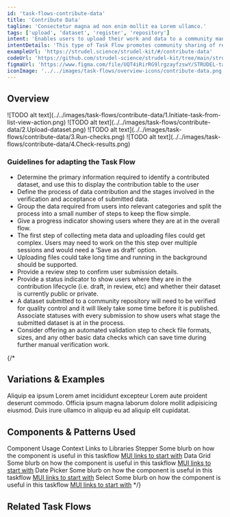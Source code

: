 ```yaml
---
id: 'task-flows-contribute-data'
title: 'Contribute Data'
tagline: 'Consectetur magna ad non enim mollit ea Lorem ullamco.'
tags: ['upload', 'dataset', 'register', 'repository']
intent: 'Enables users to upload their work and data to a community managed repository.'
intentDetails: 'This type of Task Flow promotes community sharing of research data / knowledge and is essential for growth & promotion of open science.'
exampleUrl: 'https://strudel.science/strudel-kit/#/contribute-data'
codeUrl: 'https://github.com/strudel-science/strudel-kit/tree/main/strudel-demo-app/src/app/contribute-data'
figmaUrl: 'https://www.figma.com/file/UQT4iRirRG9lrgzayfzswY/STRUDEL-task-flows?type=design&node-id=1%3A62422&mode=design&t=YPdwq8c0BdXx5Um8-1'
iconImage: '../../images/task-flows/overview-icons/contribute-data.png'
---
```


## Overview

<Grid container spacing={4}>
  <Grid item xs={6} md={4}>
    ![TODO alt text](../../images/task-flows/contribute-data/1.Initiate-task-from-list-view-action.png)
  </Grid>
  <Grid item xs={6} md={4}>
    ![TODO alt text](../../images/task-flows/contribute-data/2.Upload-dataset.png)
  </Grid>
  <Grid item xs={6} md={4}>
    ![TODO alt text](../../images/task-flows/contribute-data/3.Run-checks.png)
  </Grid>
  <Grid item xs={6} md={4}>
    ![TODO alt text](../../images/task-flows/contribute-data/4.Check-results.png)
  </Grid>
</Grid>

### Guidelines for adapting the Task Flow

<ul>
  <li>
    Determine the primary information required to identify a contributed dataset, and use this to display the contribution table to the user
  </li>
  <li>
    Define the process of data contribution and the stages involved in the verification and acceptance of submitted data. 
  </li>
  <li>
    Group the data required from users into relevant categories and split the process into a small number of steps to keep the flow simple.
  </li>
  <li>
    Give a progress indicator showing users where they are at in the overall flow.
  </li>
  <li>
    The first step of collecting meta data and uploading files could get complex.  Users may need to work on the this step over multiple sessions and would need a ‘Save as draft’ option.
  </li>
  <li>
    Uploading files could take long time and running in the background should be supported.
  </li>
  <li>
    Provide a review step to confirm user submission details.
  </li>
  <li>
    Provide a status indicator to show users where they are in the contribution lifecycle (i.e. draft, in review, etc) and whether their dataset is currently public or private.
  </li>
  <li>
    A dataset submitted to a community repository will need to be verified for quality control and it will likely take some time before it is published. Associate statuses with every submission to show users what stage the submitted dataset is at in the process.
  </li>
  <li>
    Consider offering an automated validation step to check file formats, sizes, and any other basic data checks which can save time during further manual verification work.
  </li>
</ul>

{/*
## Variations & Examples

Aliquip ea ipsum Lorem amet incididunt excepteur Lorem aute proident deserunt commodo. Officia ipsum magna laborum dolore mollit adipisicing eiusmod. Duis irure ullamco in aliquip eu ad aliquip elit cupidatat.

## Components & Patterns Used

<InfoTable>
  <TableHead>
    <TableRow>
      <TableCell>Component</TableCell>
      <TableCell>Usage Context</TableCell>
      <TableCell>Links to Libraries</TableCell>
    </TableRow>
  </TableHead>
  <TableBody>
    <TableRow>
      <TableCell>Stepper</TableCell>
      <TableCell>Some blurb on how the component is useful in this taskflow</TableCell>
      <TableCell><a href="https://mui.com/material-ui/react-stepper/" target="_blank">MUI links to start with</a></TableCell>
    </TableRow>
    <TableRow>
      <TableCell>Data Grid</TableCell>
      <TableCell>Some blurb on how the component is useful in this taskflow</TableCell>
      <TableCell><a href="https://mui.com/x/react-data-grid/" target="_blank">MUI links to start with</a></TableCell>
    </TableRow>
    <TableRow>
      <TableCell>Date Picker</TableCell>
      <TableCell>Some blurb on how the component is useful in this taskflow</TableCell>
      <TableCell><a href="https://mui.com/x/react-date-pickers/" target="_blank">MUI links to start with</a></TableCell>
    </TableRow>
    <TableRow>
      <TableCell>Select</TableCell>
      <TableCell>Some blurb on how the component is useful in this taskflow</TableCell>
      <TableCell><a href="https://mui.com/material-ui/react-select/">MUI links to start with</a></TableCell>
    </TableRow>
  </TableBody>
</InfoTable>
*/}

## Related Task Flows

<Grid container spacing={4}>
  <Grid item md={6}>
    <TaskFlowCard name="Search Data Repositories" />
  </Grid>
  <Grid item md={6}>
    <TaskFlowCard name="Explore Data" />
  </Grid>
</Grid>